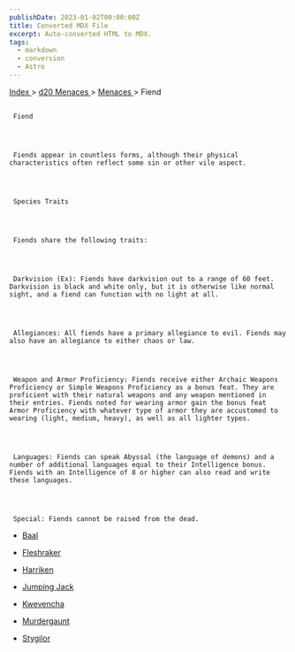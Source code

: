 ```yaml
---
publishDate: 2023-01-02T00:00:00Z
title: Converted MDX File
excerpt: Auto-converted HTML to MDX.
tags:
  - markdown
  - conversion
  - Astro
---
```


[
Index
](-index) >
[
d20 Menaces
](menaces-d20-index) >
[
Menaces
](menaces-d20-menaces-index) > Fiend

##

     Fiend




     Fiends appear in countless forms, although their physical characteristics often reflect some sin or other vile aspect.




     Species Traits




     Fiends share the following traits:




     Darkvision (Ex): Fiends have darkvision out to a range of 60 feet. Darkvision is black and white only, but it is otherwise like normal sight, and a fiend can function with no light at all.




     Allegiances: All fiends have a primary allegiance to evil. Fiends may also have an allegiance to either chaos or law.




     Weapon and Armor Proficiency: Fiends receive either Archaic Weapons Proficiency or Simple Weapons Proficiency as a bonus feat. They are proficient with their natural weapons and any weapon mentioned in their entries. Fiends noted for wearing armor gain the bonus feat Armor Proficiency with whatever type of armor they are accustomed to wearing (light, medium, heavy), as well as all lighter types.




     Languages: Fiends can speak Abyssal (the language of demons) and a number of additional languages equal to their Intelligence bonus. Fiends with an Intelligence of 8 or higher can also read and write these languages.




     Special: Fiends cannot be raised from the dead.

- [
  Baal
  ](menaces-d20-menaces-fiend-baal)

- [
  Fleshraker
  ](menaces-d20-menaces-fiend-fleshraker)

- [
  Harriken
  ](menaces-d20-menaces-fiend-harriken)

- [
  Jumping Jack
  ](menaces-d20-menaces-fiend-jumping-jack)

- [
  Kwevencha
  ](menaces-d20-menaces-fiend-kwevencha)

- [
  Murdergaunt
  ](menaces-d20-menaces-fiend-murdergaunt)

- [
  Stygilor
  ](menaces-d20-menaces-fiend-stygilor)
